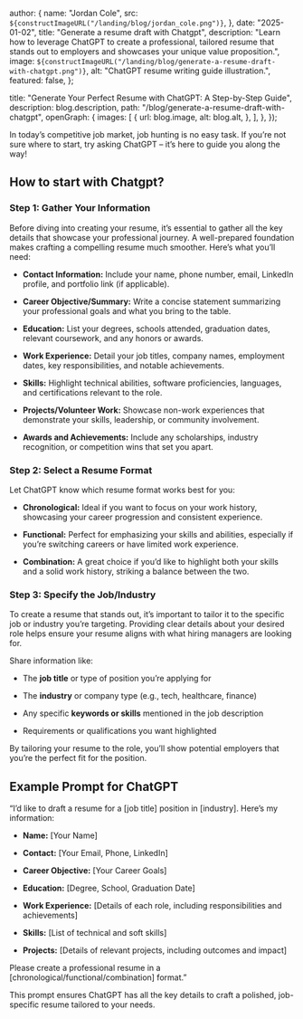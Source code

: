 
  author: {
    name: "Jordan Cole",
    src: `${constructImageURL("/landing/blog/jordan_cole.png")}`,
  },
  date: "2025-01-02",
  title: "Generate a resume draft with Chatgpt",
  description:
    "Learn how to leverage ChatGPT to create a professional, tailored resume that stands out to employers and showcases your unique value proposition.",
  image: `${constructImageURL("/landing/blog/generate-a-resume-draft-with-chatgpt.png")}`,
  alt: "ChatGPT resume writing guide illustration.",
  featured: false,
};

  title: "Generate Your Perfect Resume with ChatGPT: A Step-by-Step Guide",
  description: blog.description,
  path: "/blog/generate-a-resume-draft-with-chatgpt",
  openGraph: {
    images: [
      {
        url: blog.image,
        alt: blog.alt,
      },
    ],
  },
});


In today’s competitive job market, job hunting is no easy task. If you’re not sure where to start, try asking ChatGPT – it’s here to guide you along the way!

## How to start with Chatgpt?

### Step 1: Gather Your Information

Before diving into creating your resume, it’s essential to gather all the key details that showcase your professional journey. A well-prepared foundation makes crafting a compelling resume much smoother. Here’s what you’ll need:

- **Contact Information:** Include your name, phone number, email, LinkedIn profile, and portfolio link (if applicable).

- **Career Objective/Summary:** Write a concise statement summarizing your professional goals and what you bring to the table.

- **Education:** List your degrees, schools attended, graduation dates, relevant coursework, and any honors or awards.

- **Work Experience:** Detail your job titles, company names, employment dates, key responsibilities, and notable achievements.

- **Skills:** Highlight technical abilities, software proficiencies, languages, and certifications relevant to the role.

- **Projects/Volunteer Work:** Showcase non-work experiences that demonstrate your skills, leadership, or community involvement.

- **Awards and Achievements:** Include any scholarships, industry recognition, or competition wins that set you apart.

### Step 2: Select a Resume Format

Let ChatGPT know which resume format works best for you:

- **Chronological:** Ideal if you want to focus on your work history, showcasing your career progression and consistent experience.

- **Functional:** Perfect for emphasizing your skills and abilities, especially if you’re switching careers or have limited work experience.

- **Combination:** A great choice if you’d like to highlight both your skills and a solid work history, striking a balance between the two.

### Step 3: Specify the Job/Industry

To create a resume that stands out, it’s important to tailor it to the specific job or industry you’re targeting. Providing clear details about your desired role helps ensure your resume aligns with what hiring managers are looking for.

Share information like:

- The **job title** or type of position you’re applying for

- The **industry** or company type (e.g., tech, healthcare, finance)

- Any specific **keywords or skills** mentioned in the job description

- Requirements or qualifications you want highlighted

By tailoring your resume to the role, you’ll show potential employers that you’re the perfect fit for the position.

## Example Prompt for ChatGPT

“I’d like to draft a resume for a [job title] position in [industry]. Here’s my information:

- **Name:** [Your Name]

- **Contact:** [Your Email, Phone, LinkedIn]

- **Career Objective:** [Your Career Goals]

- **Education:** [Degree, School, Graduation Date]

- **Work Experience:** [Details of each role, including responsibilities and achievements]

- **Skills:** [List of technical and soft skills]

- **Projects:** [Details of relevant projects, including outcomes and impact]

Please create a professional resume in a [chronological/functional/combination] format.”

This prompt ensures ChatGPT has all the key details to craft a polished, job-specific resume tailored to your needs.
